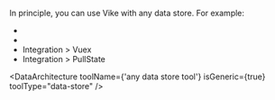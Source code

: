 
In principle, you can use Vike with any data store. For example:
- <Link href="/redux" />
- <Link href="/pinia" />
- <Link href="/vuex">Integration &gt; Vuex</Link>
- <Link href="/pullstate">Integration &gt; PullState</Link>

<DataArchitecture
  toolName={'any data store tool'}
  isGeneric={true}
  toolType="data-store"
/>
